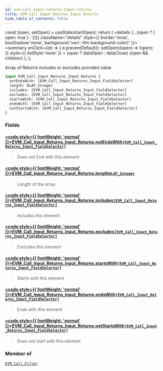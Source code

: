 ```yaml
---
id: evm-call-input-returns-input-returns
title: EVM_Call_Input_Returns_Input_Returns
hide_table_of_contents: false
---
```







  const [open, setOpen] = useState(startOpen);
  return (
    <details {...(open ? { open: true } : {})} className="details" style={{ border:'none', boxShadow:'none', background:'var(--ifm-background-color)' }}>
      <summary
        onClick={(e) => {
          e.preventDefault();
          setOpen((open) => !open);
        }}
        style={{ listStyle:'none' }}
      >
      {open ? dataOpen : dataClose}
      </summary>
      {open && children}
    </details>
  );
};




Array of Returns includes or excludes provided value


```graphql
input EVM_Call_Input_Returns_Input_Returns {
  notEndsWith: [EVM_Call_Input_Returns_Input_FieldSelector]
  length: OLAP_Integer
  includes: [EVM_Call_Input_Returns_Input_FieldSelector]
  excludes: [EVM_Call_Input_Returns_Input_FieldSelector]
  startsWith: [EVM_Call_Input_Returns_Input_FieldSelector]
  endsWith: [EVM_Call_Input_Returns_Input_FieldSelector]
  notStartsWith: [EVM_Call_Input_Returns_Input_FieldSelector]
}
```




### Fields

#### [<code style={{ fontWeight: 'normal' }}>EVM_Call_Input_Returns_Input_Returns.<b>notEndsWith</b></code>](#)<Bullet />[`[EVM_Call_Input_Returns_Input_FieldSelector]`](/docs/graphql-reference/inputs/evm-call-input-returns-input-field-selector) <Badge class="secondary" text="list"/> <Badge class="secondary" text="input"/>
> Does not End with this element
> 

#### [<code style={{ fontWeight: 'normal' }}>EVM_Call_Input_Returns_Input_Returns.<b>length</b></code>](#)<Bullet />[`OLAP_Integer`](/docs/graphql-reference/inputs/olap-integer) <Badge class="secondary" text="input"/>
> Length of the array
> 

#### [<code style={{ fontWeight: 'normal' }}>EVM_Call_Input_Returns_Input_Returns.<b>includes</b></code>](#)<Bullet />[`[EVM_Call_Input_Returns_Input_FieldSelector]`](/docs/graphql-reference/inputs/evm-call-input-returns-input-field-selector) <Badge class="secondary" text="list"/> <Badge class="secondary" text="input"/>
> Includes this element
> 

#### [<code style={{ fontWeight: 'normal' }}>EVM_Call_Input_Returns_Input_Returns.<b>excludes</b></code>](#)<Bullet />[`[EVM_Call_Input_Returns_Input_FieldSelector]`](/docs/graphql-reference/inputs/evm-call-input-returns-input-field-selector) <Badge class="secondary" text="list"/> <Badge class="secondary" text="input"/>
> Excludes this element
> 

#### [<code style={{ fontWeight: 'normal' }}>EVM_Call_Input_Returns_Input_Returns.<b>startsWith</b></code>](#)<Bullet />[`[EVM_Call_Input_Returns_Input_FieldSelector]`](/docs/graphql-reference/inputs/evm-call-input-returns-input-field-selector) <Badge class="secondary" text="list"/> <Badge class="secondary" text="input"/>
> Starts with this element
> 

#### [<code style={{ fontWeight: 'normal' }}>EVM_Call_Input_Returns_Input_Returns.<b>endsWith</b></code>](#)<Bullet />[`[EVM_Call_Input_Returns_Input_FieldSelector]`](/docs/graphql-reference/inputs/evm-call-input-returns-input-field-selector) <Badge class="secondary" text="list"/> <Badge class="secondary" text="input"/>
> Ends with this element
> 

#### [<code style={{ fontWeight: 'normal' }}>EVM_Call_Input_Returns_Input_Returns.<b>notStartsWith</b></code>](#)<Bullet />[`[EVM_Call_Input_Returns_Input_FieldSelector]`](/docs/graphql-reference/inputs/evm-call-input-returns-input-field-selector) <Badge class="secondary" text="list"/> <Badge class="secondary" text="input"/>
> Does not start with this element
> 



### Member of

[`EVM_Call_Filter`](/docs/graphql-reference/inputs/evm-call-filter)  <Badge class="secondary" text="input"/>

